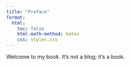 ```yaml
---
title: "Preface"
format:
  html:
    toc: false
    html-math-method: katex
    css: styles.css
---
```


Welcome to my book. It's not a blog; it's a book.